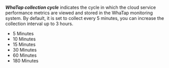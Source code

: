 **_WhaTap collection cycle_** indicates the cycle in which the cloud service performance metrics are viewed and stored in the WhaTap monitoring system. By default, it is set to collect every 5 minutes, you can increase the collection interval up to 3 hours. 

-   5 Minutes
-   10 Minutes
-   15 Minutes
-   30 Minutes
-   60 Minutes
-   180 Minutes

